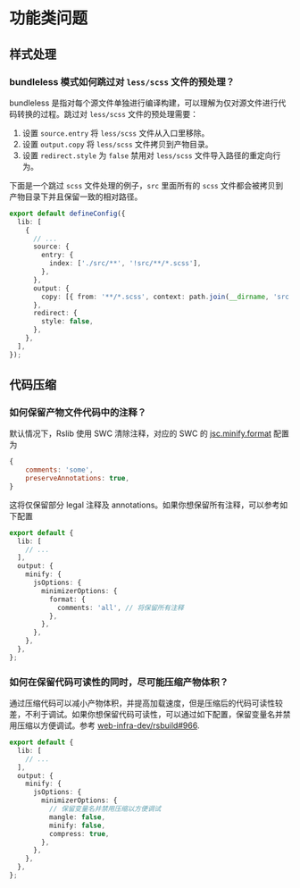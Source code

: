 # 功能类问题

## 样式处理

### bundleless 模式如何跳过对 `less/scss` 文件的预处理？

bundleless 是指对每个源文件单独进行编译构建，可以理解为仅对源文件进行代码转换的过程。跳过对 `less/scss` 文件的预处理需要：

1. 设置 `source.entry` 将 `less/scss` 文件从入口里移除。
2. 设置 `output.copy` 将 `less/scss` 文件拷贝到产物目录。
3. 设置 `redirect.style` 为 `false` 禁用对 `less/scss` 文件导入路径的重定向行为。

下面是一个跳过 `scss` 文件处理的例子，`src` 里面所有的 `scss` 文件都会被拷贝到产物目录下并且保留一致的相对路径。

```ts title="rslib.config.ts"
export default defineConfig({
  lib: [
    {
      // ...
      source: {
        entry: {
          index: ['./src/**', '!src/**/*.scss'],
        },
      },
      output: {
        copy: [{ from: '**/*.scss', context: path.join(__dirname, 'src') }],
      },
      redirect: {
        style: false,
      },
    },
  ],
});
```

## 代码压缩

### 如何保留产物文件代码中的注释？

默认情况下，Rslib 使用 SWC 清除注释，对应的 SWC 的 [jsc.minify.format](https://swc.rs/docs/configuration/minification#jscminifyformat) 配置为

```js
{
    comments: 'some',
    preserveAnnotations: true,
}
```

这将仅保留部分 legal 注释及 annotations。如果你想保留所有注释，可以参考如下配置

```ts title="rslib.config.ts"
export default {
  lib: [
    // ...
  ],
  output: {
    minify: {
      jsOptions: {
        minimizerOptions: {
          format: {
            comments: 'all', // 将保留所有注释
          },
        },
      },
    },
  },
};
```

### 如何在保留代码可读性的同时，尽可能压缩产物体积？

通过压缩代码可以减小产物体积，并提高加载速度，但是压缩后的代码可读性较差，不利于调试。如果你想保留代码可读性，可以通过如下配置，保留变量名并禁用压缩以方便调试。参考 [web-infra-dev/rsbuild#966](https://github.com/web-infra-dev/rsbuild/pull/3966).

```ts title="rslib.config.ts"
export default {
  lib: [
    // ...
  ],
  output: {
    minify: {
      jsOptions: {
        minimizerOptions: {
          // 保留变量名并禁用压缩以方便调试
          mangle: false,
          minify: false,
          compress: true,
        },
      },
    },
  },
};
```

